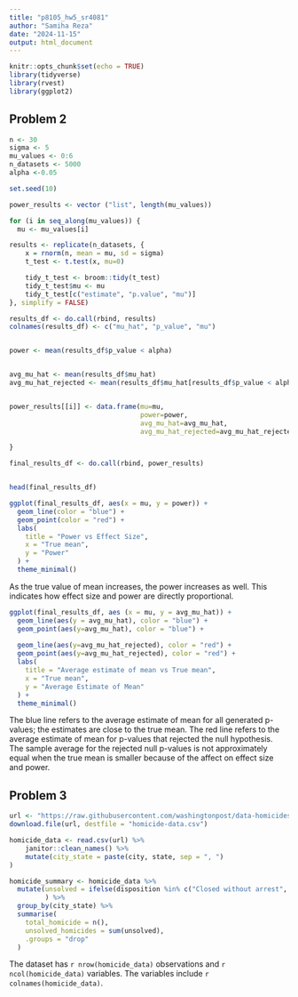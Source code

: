 ```yaml
---
title: "p8105_hw5_sr4081"
author: "Samiha Reza"
date: "2024-11-15"
output: html_document
---
```


```r
knitr::opts_chunk$set(echo = TRUE)
library(tidyverse)
library(rvest)
library(ggplot2)
```



## Problem 2

``` r
n <- 30
sigma <- 5
mu_values <- 0:6
n_datasets <- 5000
alpha <-0.05

set.seed(10)

power_results <- vector ("list", length(mu_values))

for (i in seq_along(mu_values)) {
  mu <- mu_values[i]

results <- replicate(n_datasets, {
    x = rnorm(n, mean = mu, sd = sigma)
    t_test <- t.test(x, mu=0)

    tidy_t_test <- broom::tidy(t_test)
    tidy_t_test$mu <- mu
    tidy_t_test[c("estimate", "p.value", "mu")]
}, simplify = FALSE)

results_df <- do.call(rbind, results)
colnames(results_df) <- c("mu_hat", "p_value", "mu")


power <- mean(results_df$p_value < alpha)


avg_mu_hat <- mean(results_df$mu_hat)
avg_mu_hat_rejected <- mean(results_df$mu_hat[results_df$p_value < alpha])


power_results[[i]] <- data.frame(mu=mu, 
                                 power=power,
                                 avg_mu_hat=avg_mu_hat,
                                 avg_mu_hat_rejected=avg_mu_hat_rejected)

}

final_results_df <- do.call(rbind, power_results)


head(final_results_df)
```
``` r

ggplot(final_results_df, aes(x = mu, y = power)) + 
  geom_line(color = "blue") +
  geom_point(color = "red") +
  labs(
    title = "Power vs Effect Size", 
    x = "True mean",
    y = "Power"
  ) + 
  theme_minimal()

```
As the true value of mean increases, the power increases as well. This indicates how effect size and power are directly proportional. 

``` r

ggplot(final_results_df, aes (x = mu, y = avg_mu_hat)) + 
  geom_line(aes(y = avg_mu_hat), color = "blue") +
  geom_point(aes(y=avg_mu_hat), color = "blue") +
  
  geom_line(aes(y=avg_mu_hat_rejected), color = "red") +
  geom_point(aes(y=avg_mu_hat_rejected), color = "red") +
  labs(
    title = "Average estimate of mean vs True mean", 
    x = "True mean",
    y = "Average Estimate of Mean"
  ) + 
  theme_minimal()

```
The blue line refers to the average estimate of mean for all generated p-values; the estimates are close to the true mean. The red line refers to the average estimate of mean for p-values that rejected the null hypothesis. The sample average for the rejected null p-values is not approximately equal when the true mean is smaller because of the affect on effect size and power. 

## Problem 3

``` r
url <- "https://raw.githubusercontent.com/washingtonpost/data-homicides/master/homicide-data.csv"
download.file(url, destfile = "homicide-data.csv")

homicide_data <- read.csv(url) %>%
    janitor::clean_names() %>%
    mutate(city_state = paste(city, state, sep = ", ")
)

homicide_summary <- homicide_data %>%
  mutate(unsolved = ifelse(disposition %in% c("Closed without arrest", "Open/No arrest"), 1, 0)
         ) %>%
  group_by(city_state) %>%
  summarise(
    total_homicide = n(),
    unsolved_homicides = sum(unsolved),
    .groups = "drop"
  )
```
The dataset has `r nrow(homicide_data)` observations and `r ncol(homicide_data)` variables. The variables include `r colnames(homicide_data)`.

